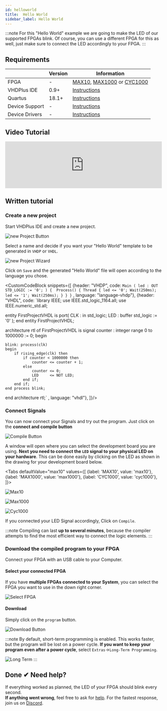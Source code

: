 ```yaml
---
id: helloworld
title:  Hello World
sidebar_label: Hello World
---
```



:::note
For this "Hello World" example we are going to make the LED of our supported FPGAs blink. 
Of course, you can use a different FPGA for this as well, just make sure to connect the LED accordingly to your FPGA.
:::

## Requirements

|   |Version|Information|
|---|---|---|
|FPGA          |-    |[MAX10](/docs/components/vhdpcore_max10), [MAX1000](/docs/components/max1000) or [CYC1000](/docs/components/cyc1000)|
|VHDPlus IDE   |0.9+ |[Instructions](/docs/getstarted#install-vhdplus-ide)|
|Quartus       |18.1+|[Instructions](/docs/getstarted#install-vhdplus-ide)|
|Device Support|-    |[Instructions](/docs/getstarted#install-vhdplus-ide)|
|Device Drivers|-    |[Instructions](/docs/getstarted/drivers)|

## Video Tutorial

<div class="fluidMedia"><iframe id="ytplayer" type="text/html" width="100%" src="https://www.youtube.com/embed/gu85f3Ac5Kk?autoplay=0&origin=http://vhdplus.com" frameborder="0" allowfullscreen></iframe></div>

## Written tutorial

### Create a new project
Start VHDPlus IDE and create a new project.

![new Project Button](/img/getstarted/NewProjectButton.png)

Select a name and decide if you want your "Hello World" template to be generated in `VHDP` or `VHDL`.

![new Project Wizard](/img/getstarted/NewProjectWizard.png)

Click on <code>Save</code> and the generated "Hello World" file will open according to the language you chose. 

<CustomCodeBlock snippets={[
    {header: "VHDP", code: 
`Main
(
    led : OUT STD_LOGIC := '0';
)
{ 
    Process()
    {
        Thread
        {
            led <= '0';
            Wait(250ms);
            led <= '1';
            Wait(250ms);
        }
    }
}`
, language: "language-vhdp"},
{header: "VHDL", code: 
`library IEEE;
use IEEE.std_logic_1164.all;
use IEEE.numeric_std.all;
 
entity FirstProjectVHDL is
    port(
        CLK : in     std_logic;
        LED : buffer std_logic := '0'
    );
end entity FirstProjectVHDL;
 
architecture rtl of FirstProjectVHDL is
    signal counter : integer range 0 to 1000000 := 0;
begin
 
    blink: process(clk)
    begin
        if rising_edge(clk) then
            if counter < 1000000 then
                counter <= counter + 1;
            else
                counter <= 0;
                LED     <= NOT LED;
            end if;
        end if;
    end process blink;
 
end architecture rtl;`
, language: "vhdl"},
]}/>

### Connect Signals

You can now connect your Signals and try out the program. 
Just click on the **connect and compile button**

![Compile Button](/img/getstarted/CompileButton.png)

A window will open where you can select the development board you are using. **Next you need to connect the `LED` signal to your physical LED on your hardware**.
This can be done easily by clicking on the LED as shown in the drawing for your development board below.

<Tabs
  defaultValue="max10"
  values={[
    {label: 'MAX10', value: 'max10'},
    {label: 'MAX1000', value: 'max1000'},
    {label: 'CYC1000', value: 'cyc1000'},
  ]}>
<TabItem value="max10">

![Max10](/img/getstarted/ConnectLEDMax10.png)

</TabItem>

<TabItem value="max1000">

![Max1000](/img/getstarted/ConnectLEDMax1000.png)

</TabItem>

<TabItem value="cyc1000">

![Cyc1000](/img/getstarted/ConnectLEDCyc1000.png)

</TabItem>

</Tabs>

If you connected your LED Signal accordingly, Click on `Compile`. 

:::note
Compiling can last **up to several minutes**, because the compiler attempts to find the most efficient way to connect the logic elements. 
:::

### Download the compiled program to your FPGA
Connect your FPGA with an USB cable to your Computer.

#### Select your connected FPGA
If you have **multiple FPGAs connected to your System**, you can select the FPGA you want to use in the down right corner.

![Select FPGA](/img/getstarted/SelectFPGA.png)

#### Download
Simply click on the `program` button.

![Download Button](/img/getstarted/DownloadButton.png)

:::note
By default, short-term programming is enabled. This works faster, but the program will be lost on a power cycle. 
**If you want to keep your program even after a power cycle**, select `Extras`->`Long-Term Programming`.

![Long Term](/img/getstarted/LongTerm.png)
:::

## Done ✔ Need help?

If everything worked as planned, the LED of your FPGA should blink every second.<br/>
**If anything went wrong**, feel free to ask for [help](/support).
For the fastest response, join us on [Discord](/Discord).
